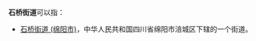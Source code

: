 '''石桥街道'''可以指：
{{PRC admin/disambig|21/08/82/001/000|33/01/03/009/000|51/20/21/102/000|51/20/81/101/000}}
* [[石桥街道_(绵阳市)|石桥街道 (绵阳市)]]，中华人民共和国四川省绵阳市涪城区下辖的一个街道。
{{disambig|cat=四字乡级行政区划消歧义}}